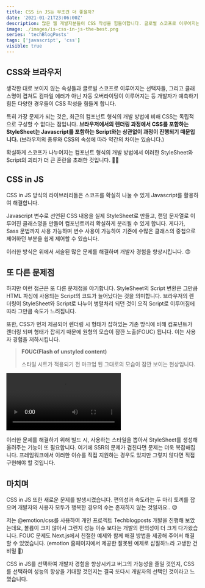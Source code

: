 ```yaml
---
title: CSS in JS는 무조건 더 좋을까?
date: '2021-01-21T23:06:00Z'
description: 많은 웹 개발자분들이 CSS 작성을 힘들어합니다. 글로벌 스코프로 이루어지는 선택자와 동일한 클래스명의 자동 오버라이딩으로 인한 혼란은 규모가 커질수록 더욱 개발자를 괴롭게 합니다. 이러한 혼란을 해결하기 위해 Javascript로 CSS를 작성하고 클래스명을 중복되지 않게 생성해 주는 CSS in JS 방식이 떠오르고 있습니다. 이러한 CSS in JS 방식이 무조건 더 좋은지 알아보겠습니다.
image: ./images/is-css-in-js-the-best.png
series: 'techBlogPosts'
tags: ['javascript', 'css']
visible: true
---
```


## CSS와 브라우저

생각한 대로 보이지 않는 속성들과 글로벌 스코프로 이루어지는 선택자들,
그리고 클래스명이 겹쳐도 컴파일 에러가 아닌 자동 오버라이딩이 이루어지는 등
개발자가 예측하기 힘든 다양한 경우들이 CSS 작성을 힘들게 합니다.

특히 가장 문제가 되는 것은, 최근의 컴포넌트 형식의 개발 방법에 비해 CSS는 독립적으로 구성할 수 없다는 점입니다.
**브라우저에서의 렌더링 과정에서 CSS를 포함하는 StyleSheet는 Javascript를 포함하는 Script와는 상관없이 과정이 진행되기 때문입니다.**
(브라우저의 종류와 CSS의 속성에 따라 약간의 차이는 있습니다.)

확실하게 스코프가 나누어지는 컴포넌트 형식의 개발 방법에서 이러한 StyleSheet와 Script의 괴리가 더 큰 혼란을 초래한 것입니다. 🤦‍♂️

## CSS in JS

CSS in JS 방식의 라이브러리들은 스코프를 확실히 나눌 수 있게 Javascript를 활용하여 해결합니다.

Javascript 변수로 선언된 CSS 내용을 실제 StyleSheet로 만들고,
랜덤 문자열로 이루어진 클래스명을 만들어 컴포넌트끼리 확실하게 분리될 수 있게 합니다.
게다가, Sass 문법까지 사용 가능하며 변수 사용이 가능하여 기존에 수많은 클래스의 중첩으로 제어하던 부분을
쉽게 제어할 수 있습니다.

이러한 방식은 위에서 서술된 많은 문제를 해결하며 개발자 경험을 향상시킵니다. 😍

## 또 다른 문제점

하지만 이런 접근은 또 다른 문제점을 야기합니다. StyleSheet의 Script 변환은
그만큼 HTML 파싱에 사용되는 Script의 코드가 늘어났다는 것을 의미합니다.
브라우저의 렌더링이 StyleSheet와 Script로 나누어 병렬처리 되던 것이 오직 Script로 이루어짐에 따라 그만큼 속도가 느려집니다.

또한, CSS가 먼저 제공되어 렌더링 시 형태가 잡혀있는 기존 방식에 비해
컴포넌트가 렌더링 되며 형태가 잡히기 때문에 원형의 모습이 잠깐 노출(FOUC) 됩니다. 이는 사용자 경험을 저하시킵니다.

> **FOUC(Flash of unstyled content)**
>
> 스타일 시트가 적용되기 전 마크업 된 그대로의 모습이 잠깐 보이는 현상입니다.

<Video src="./videos/css-in-js.mp4">
  매우 짧은 시간이지만 사용자 경험에 막대한 영향을 끼칩니다.
</Video>

이러한 문제를 해결하기 위해 빌드 시, 사용하는 스타일을 뽑아서 StyleSheet를 생성해 올려주는 기능이 또 필요합니다.
여기에 SSR의 문제가 겹친다면 문제는 더욱 복잡해집니다. 프레임워크에서 이러한 이슈를 직접 지원하는 경우도 있지만
그렇지 않다면 직접 구현해야 할 것입니다.

## 마치며

CSS in JS 또한 새로운 문제를 발생시켰습니다. 편의성과 속도라는 두 마리 토끼를 잡으며
개발자와 사용자 모두가 행복한 경우의 수는 존재하지 않는 것일까요.. 😥

저는 @emotion/css를 사용하여 개인 프로젝트 <ExternalLink href="https://techblogposts.com">Techblogposts</ExternalLink>
개발을 진행해 보았는데요, 볼륨이 크지 않아서 그런지 성능 이슈 보다는 개발의 편의성이 더 크게 다가왔습니다.
FOUC 문제도 Next.js에서 친절한 예제와 함께 해결 방법을 제공해 주어서 해결할 수 있었습니다.
(emotion 홈페이지에서 제공한 잘못된 예제로 삽질하느라 고생한 건 비밀 🤫)

CSS in JS를 선택하여 개발자 경험을 향상시키고 버그의 가능성을 줄일 것인지,
CSS를 선택하여 성능의 향상을 기대할 것인지는 결국 또다시 개발자의 선택인 것이라고 느꼈습니다.
